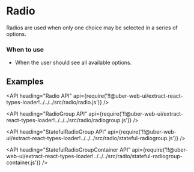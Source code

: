 <!--
Copyright (c) 2018 Uber Technologies, Inc.

This source code is licensed under the MIT license found in the
LICENSE file in the root directory of this source tree.
-->




# Radio

Radios are used when only one choice may be selected in a series of options.

### When to use

- When the user should see all available options.

## Examples

<Example title="Basic Usage" path="examples/radio/basic.js">
  <Basic />
</Example>

<Example title="Stateful RadioGroup" path="examples/radio/stateful.js">
  <Stateful />
</Example>

<Example title="Horizontal Align" path="examples/radio/horizontal-align.js">
  <HorizontalAlign />
</Example>

<Example title="Error State" path="examples/radio/error.js">
  <Error />
</Example>

<Example title="Overrides" path="examples/radio/overrides.js">
  <Overrides />
</Example>

<API
  heading="Radio API"
  api={require('!!@uber-web-ui/extract-react-types-loader!../../../src/radio/radio.js')}
/>

<API
  heading="RadioGroup API"
  api={require('!!@uber-web-ui/extract-react-types-loader!../../../src/radio/radiogroup.js')}
/>

<API
  heading="StatefulRadioGroup API"
  api={require('!!@uber-web-ui/extract-react-types-loader!../../../src/radio/stateful-radiogroup.js')}
/>

<API
  heading="StatefulRadioGroupContainer API"
  api={require('!!@uber-web-ui/extract-react-types-loader!../../../src/radio/stateful-radiogroup-container.js')}
/>
